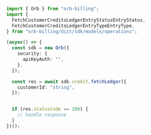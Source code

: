 ```typescript FetchLedger.ts
import { Orb } from "orb-billing";
import {
  FetchCustomerCreditsLedgerEntryStatusEntryStatus,
  FetchCustomerCreditsLedgerEntryTypeEntryType,
} from "orb-billing/dist/sdk/models/operations";

(async() => {
  const sdk = new Orb({
    security: {
      apiKeyAuth: "",
    },
  });

  const res = await sdk.credit.fetchLedger({
    customerId: "string",
  });


  if (res.statusCode == 200) {
    // handle response
  }
})();
```
